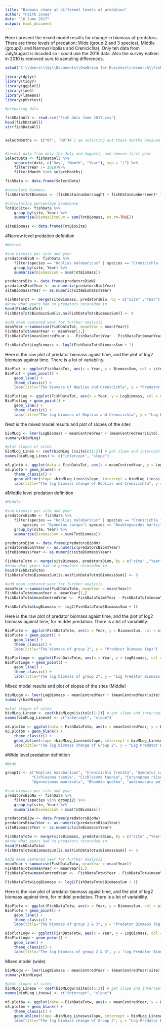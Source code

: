 ---
title: "Biomass chane at different levels of predation"
author: "Faith Jones"
date: "16 June 2017"
output: html_document
---

Here i present the mixed model results for change in biomass of predators. There
are three levels of predation: Wide (group 2 and 3 species), Middle (group2) and 
Narrow(Hoplias and Crenicichla). Only teh data from July/august is incuded so I 
could use the 2016 data. Also the survey eatken in 2010 is removed sure to sampling 
differences. 

```{r, include=FALSE}
setwd("C:\\Users\\faj\\Documents\\OneDrive for Business\\research\\FishPredation\\Data")

library(dplyr)
library(tidyr)
library(ggplot2)
library(lme4)
library(lsmeans)
library(pbkrtest)

#preparing data 

fishDataAll <- read.csv("Fish data June 2017.csv")
head(fishDataAll)
str(fishDataAll)


selectMonths <- c("07", "08")# i am selecting out these months because then i can use the last timepoint 


#select data from only the July and Auguest, and remove first year 
SelectData <- fishDataAll %>% 
	separate(date, c("Day", "Month", "Year"), sep = "/") %>%
	filter(Year != 2010)%>%
	filter(Month %in% selectMonths)

fishData <- data.frame(SelectData)

#calculate biomass
fishData$TotBiomass <- (fishData$numbercaught + fishData$numberseen)* fishData$weight

#calculating percentage abundance
TotBioSite<- fishData %>% 
	group_by(site, Year) %>%
	summarise(BiomasSiteSum = sum(TotBiomass, na.rm=TRUE))

siteBiomass <- data.frame(TotBioSite)

```

#Narrow level predation definition 

```{r, include=FALSE}
#Narrow

#sum biomass per site and year
predatorsBioN <- fishData %>% 
	filter(species == "Hoplias malabaricus" | species == "Crenicichla frenata") %>%
	group_by(site, Year) %>%
	summarise(BiomassSum = sum(TotBiomass))

predatorsBio <- data.frame(predatorsBioN)
predatorsBio$Year <- as.numeric(predatorsBio$Year)
siteBiomass$Year <- as.numeric(siteBiomass$Year)

FishDataTot <- merge(siteBiomass, predatorsBio, by = c("site" ,"Year"),all=TRUE) # this makes sure i 
#know what years had no predators recoreded in 
head(FishDataTot)
FishDataTot$BiomassSum[is.na(FishDataTot$BiomassSum)] <- 0

#add mean centered year for further analysis
meanYear <-summarise(FishDataTot, meanYear = mean(Year)) 
FishDataTot$meanYear <- meanYear[1,]
FishDataTot$meanCentredYear <-  FishDataTot$Year - FishDataTot$meanYear	

FishDataTot$LogBiomass <- log2(FishDataTot$BiomassSum + 1)

```

Here is the raw plot of predator biomass agaist time, and the plot of log2 biomass
against time. There is a lot of variability.
```{r}
BioPlot <- ggplot(FishDataTot, aes(x = Year, y = BiomassSum, col = site, group = site))
BioPlot + geom_point() +
	geom_line() +
	theme_classic() +
	labs(title="The biomass of Hoplias and Crenicichla", y = "Predator Biomass (kg)")

BioPlotLog <- ggplot(FishDataTot, aes(x = Year, y = LogBiomass, col = site, group = site))
BioPlotLog + geom_point() +
	geom_line() +
	theme_classic() +
	labs(title="The log biomass of Hoplias and Crenicichla", y = "Log Predator Biomass (kg)")

```

Next is the mixed model results and plot of slopes of the sites
```{r}
bioMLog <- lmer(LogBiomass ~ meanCentredYear + (meanCentredYear|site), data = FishDataTot)
summary(bioMLog)

#plot slopes of sites
bioMLog_Lines <- coef(bioMLog )$site[c(1:2)] # get slope and intercept of each line in model 3
names(bioMLog_Lines) <- c("intercept", "slope")

m3.plotb <- ggplot(data = FishDataTot, aes(x = meanCentredYear, y = LogBiomass)) # plot of model with varying intercept but not slope, but only main slope shown
m3.plotb + geom_blank() + 
	theme_classic() + 
	geom_abline(slope =bioMLog_Lines$slope, intercept = bioMLog_Lines$intercept) +
	labs(title="The log biomass change of Hoplias and Crenicichla", y = "Log Predator Biomass (kg)")

```

#Middle level predation definition 

```{r, include=FALSE}
#Middle

#sum biomass per site and year
predatorsBioNm <- fishData %>% 
	filter(species == "Hoplias malabaricus" | species == "Crenicichla frenata" | 
		species == "Gymnotus carapo"| species == "Anablepsoides hartii") %>%
	group_by(site, Year) %>%
	summarise(BiomassSum = sum(TotBiomass))

predatorsBiom <- data.frame(predatorsBioNm)
predatorsBiom$Year <- as.numeric(predatorsBiom$Year)
siteBiomass$Year <- as.numeric(siteBiomass$Year)

FishDataTotm <- merge(siteBiomass, predatorsBiom, by = c("site" ,"Year"),all=TRUE) # this makes sure i 
#know what years had no predators recoreded in 
head(FishDataTotm)
FishDataTotm$BiomassSum[is.na(FishDataTotm$BiomassSum)] <- 0

#add mean centered year for further analysis
meanYear <-summarise(FishDataTotm, meanYear = mean(Year)) 
FishDataTotm$meanYear <- meanYear[1,]
FishDataTotm$meanCentredYear <-  FishDataTotm$Year - FishDataTotm$meanYear	

FishDataTotm$LogBiomass <- log2(FishDataTotm$BiomassSum + 1)
```

Here is the raw plot of predator biomass agaist time, and the plot of log2 biomass
against time, for middel predation. There is a lot of variability.
```{r}
BioPlotm <- ggplot(FishDataTotm, aes(x = Year, y = BiomassSum, col = site, group = site))
BioPlotm + geom_point() +
	geom_line() +
	theme_classic() +
	labs(title="The biomass of group 2", y = "Predator Biomass (kg)")

BioPlotLogm <- ggplot(FishDataTotm, aes(x = Year, y = LogBiomass, col = site))
BioPlotLogm + geom_point() +
	geom_line() +
	theme_classic() +
	labs(title="The log biomass of group 2", y = "Log Predator Biomass (kg)")

```


Mixed model results and plot of slopes of the sites (Middle)
```{r}
bioMLogm <- lmer(LogBiomass ~ meanCentredYear + (meanCentredYear|site), data = FishDataTotm)
summary(bioMLogm)

#plot slopes of sites
bioMLog_Linesm <- coef(bioMLogm)$site[c(1:2)] # get slope and intercept of each line in model 3
names(bioMLog_Linesm) <- c("intercept", "slope")

m3.plotbm <- ggplot(data = FishDataTotm, aes(x = meanCentredYear, y = LogBiomass)) # plot of model with varying intercept but not slope, but only main slope shown
m3.plotbm + geom_blank() + 
	theme_classic() + 
	geom_abline(slope =bioMLog_Linesm$slope, intercept = bioMLog_Linesm$intercept) +
	labs(title="The log biomass change of Group 2", y = "Log Predator Biomass (kg)")

```

#Wide level predation definition 

```{r, include=FALSE}
#Wide

group12 <- c("Hoplias malabaricus", "Crenicichla frenata", "Gymnotus carapo", "Anablepsoides hartii",
			"Cichlasoma taenia", "Cichlasoma taenia", "Corynopoma riisei", "Roeboides dientonito", 
			"Agonostomus monticola", "Rhamdia quelen", "andinoacara pulcher", "Hemigrammus unilineatus")

#sum biomass per site and year
predatorsBioNw <- fishData %>% 
	filter(species %in% group12) %>%
	group_by(site, Year) %>%
	summarise(BiomassSum = sum(TotBiomass))

predatorsBiow <- data.frame(predatorsBioNw)
predatorsBiow$Year <- as.numeric(predatorsBiow$Year)
siteBiomass$Year <- as.numeric(siteBiomass$Year)

FishDataTotw <- merge(siteBiomass, predatorsBiow, by = c("site" ,"Year"),all=TRUE) # this makes sure i 
#know what years had no predators recoreded in 
head(FishDataTotw)
FishDataTotw$BiomassSum[is.na(FishDataTotw$BiomassSum)] <- 0

#add mean centered year for further analysis
meanYear <-summarise(FishDataTotw, meanYear = mean(Year)) 
FishDataTotw$meanYear <- meanYear[1,]
FishDataTotw$meanCentredYear <-  FishDataTotw$Year - FishDataTotw$meanYear	

FishDataTotw$LogBiomass <- log2(FishDataTotw$BiomassSum + 1)
```

Here is the raw plot of predator biomass agaist time, and the plot of log2 biomass
against time, for middel predation. There is a lot of variability.
```{r}
BioPlotw <- ggplot(FishDataTotw, aes(x = Year, y = BiomassSum, col = site, group = site))
BioPlotw + geom_point() +
	geom_line() +
	theme_classic() +
	labs(title="The biomass of group 2 & 3", y = "Predator Biomass (kg)")

BioPlotLogw <- ggplot(FishDataTotw, aes(x = Year, y = LogBiomass, col = site))
BioPlotLogw + geom_point() +
	geom_line() +
	theme_classic() +
	labs(title="The log biomass of group 2 & 3", y = "Log Predator Biomass (kg)")

```

Mixed model (wide)
```{r}
bioMLogw <- lmer(LogBiomass ~ meanCentredYear + (meanCentredYear|site), data = FishDataTotw)
summary(bioMLogw)

#plot slopes of sites
bioMLog_Linesw <- coef(bioMLogw)$site[c(1:2)] # get slope and intercept of each line in model 3
names(bioMLog_Linesw) <- c("intercept", "slope")

m3.plotbw <- ggplot(data = FishDataTotw, aes(x = meanCentredYear, y = LogBiomass)) # plot of model with varying intercept but not slope, but only main slope shown
m3.plotbm + geom_blank() + 
	theme_classic() + 
	geom_abline(slope =bioMLog_Linesw$slope, intercept = bioMLog_Linesw$intercept) +
	labs(title="The log biomass change of Group 2", y = "Log Predator Biomass (kg)")

```
